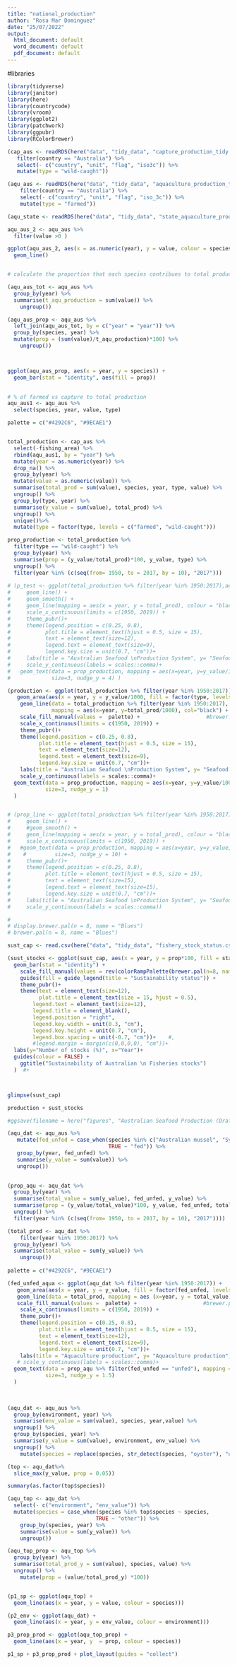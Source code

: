 ```yaml
---
title: "national_production"
author: "Rosa Mar Dominguez"
date: "25/07/2022"
output:
  html_document: default
  word_document: default
  pdf_document: default
---
```



#libraries
```r

library(tidyverse)
library(janitor)
library(here)
library(countrycode)
library(vroom)
library(ggplot2)
library(patchwork)
library(ggpubr)
library(RColorBrewer)

```


```r
(cap_aus <- readRDS(here("data", "tidy_data", "capture_production_tidy.rds")) %>% 
   filter(country == "Australia") %>% 
   select(- c("country", "unit", "flag", "iso3c")) %>% 
   mutate(type = "wild-caught"))

(aqu_aus <- readRDS(here("data", "tidy_data", "aquaculture_production_tidy.rds")) %>% 
    filter(country == "Australia") %>% 
    select(- c("country", "unit", "flag", "iso_3c")) %>% 
    mutate(type = "farmed"))

(aqu_state <- readRDS(here("data", "tidy_data", "state_aquaculture_production_tidy.rds")))

aqu_aus_2 <- aqu_aus %>% 
  filter(value >0 )

ggplot(aqu_aus_2, aes(x = as.numeric(year), y = value, colour = species)) + 
  geom_line()


# calculate the proportion that each species contribues to total production

(aqu_aus_tot <- aqu_aus %>% 
  group_by(year) %>% 
  summarise(t_aqu_production = sum(value)) %>% 
    ungroup())

(aqu_aus_prop <- aqu_aus %>% 
  left_join(aqu_aus_tot, by = c("year" = "year")) %>% 
  group_by(species, year) %>% 
  mutate(prop = (sum(value)/t_aqu_production)*100) %>% 
    ungroup()) 



ggplot(aqu_aus_prop, aes(x = year, y = species)) + 
  geom_bar(stat = "identity", aes(fill = prop))
  

# % of farmed vs capture to total production 
aqu_aus1 <- aqu_aus %>% 
  select(species, year, value, type) 

palette = c("#4292C6", "#9ECAE1")


total_production <- cap_aus %>% 
  select(-fishing_area) %>% 
  rbind(aqu_aus1, by = "year") %>% 
  mutate(year = as.numeric(year)) %>% 
  drop_na() %>% 
  group_by(year) %>% 
  mutate(value = as.numeric(value)) %>% 
  summarise(total_prod = sum(value), species, year, type, value) %>% 
  ungroup() %>% 
  group_by(type, year) %>% 
  summarise(y_value = sum(value), total_prod) %>% 
  ungroup() %>% 
  unique()%>% 
  mutate(type = factor(type, levels = c("farmed", "wild-caught")))

prop_production <- total_production %>% 
  filter(type == "wild-caught") %>% 
  group_by(year) %>% 
  summarise(prop = (y_value/total_prod)*100, y_value, type) %>% 
  ungroup() %>% 
  filter(year %in% (c(seq(from= 1950, to = 2017, by = 10), "2017")))
  
# (p_test <- ggplot(total_production %>% filter(year %in% 1950:2017),aes(x = year, y  = y_value, colour = type)) + 
#     geom_line() +
#     geom_smooth() + 
#     geom_line(mapping = aes(x = year, y = total_prod), colour = "black") + 
#     scale_x_continuous(limits = c(1950, 2019)) +
#     theme_pubr()+
#     theme(legend.position = c(0.25, 0.8),
#           plot.title = element_text(hjust = 0.5, size = 15),
#           text = element_text(size=12),
#           legend.text = element_text(size=9),
#           legend.key.size = unit(0.7, "cm"))+
#     labs(title = "Australian Seafood \nProduction System", y= "Seafood production (1000s tonnes, LWE)",x = "Year", colour="Source")+
#     scale_y_continuous(labels = scales::comma)+
#   geom_text(data = prop_production, mapping = aes(x=year, y=y_value/1000, label=round(prop)), 
#             size=3, nudge_y = 4) ) 

(production <- ggplot(total_production %>% filter(year %in% 1950:2017)) + 
   geom_area(aes(x = year, y = y_value/1000, fill = factor(type, levels = c("farmed", "wild-caught")))) + 
    geom_line(data = total_production %>% filter(year %in% 1950:2017),
              mapping = aes(x=year, y=total_prod/1000), col="black") +
    scale_fill_manual(values =  palette) +                     #brewer.pal(n=2, "Blues"))+
    scale_x_continuous(limits = c(1950, 2019)) +
    theme_pubr()+
    theme(legend.position = c(0.25, 0.8),
          plot.title = element_text(hjust = 0.5, size = 15),
          text = element_text(size=12),
          legend.text = element_text(size=9),
          legend.key.size = unit(0.7, "cm"))+
    labs(title = "Australian Seafood \nProduction System", y= "Seafood production (1000s tonnes, LWE)",x = "Year", fill="Source")+
    scale_y_continuous(labels = scales::comma)+
  geom_text(data = prop_production, mapping = aes(x=year, y=y_value/1000, label=round(prop)), 
            size=3, nudge_y = 1) 
  )


# (prop_line <- ggplot(total_production %>% filter(year %in% 1950:2017),aes(x = year, y  = y_value, colour = type)) + 
#     geom_line() +
#     #geom_smooth() + 
#     geom_line(mapping = aes(x = year, y = total_prod), colour = "black") + 
#     scale_x_continuous(limits = c(1950, 2019)) +
#   #geom_text(data = prop_production, mapping = aes(x=year, y=y_value, label=round(prop)), 
#    #         size=3, nudge_y = 10) +
#     theme_pubr()+
#     theme(legend.position = c(0.25, 0.8),
#           plot.title = element_text(hjust = 0.5, size = 15),
#           text = element_text(size=15),
#           legend.text = element_text(size=15),
#           legend.key.size = unit(0.7, "cm"))+
#     labs(title = "Australian Seafood \nProduction System", y= "Seafood production (1000s tonnes, LWE)",x = "Year", colour="Source")+
#     scale_y_continuous(labels = scales::comma)) 

# 
# display.brewer.pal(n = 8, name = "Blues")
# brewer.pal(n = 8, name = "Blues")

```




```r
sust_cap <- read.csv(here("data", "tidy_data", "fishery_stock_status.csv"), header = T)

(sust_stocks <- ggplot(sust_cap, aes(x = year, y = prop*100, fill = status)) +
  geom_bar(stat = "identity") + 
    scale_fill_manual(values = rev(colorRampPalette(brewer.pal(n=8, name = "GnBu"))(12)[7:12])) + 
    guides(fill = guide_legend(title = "Sustainability status")) + 
    theme_pubr()+
    theme(text = element_text(size=12),
          plot.title = element_text(size = 15, hjust = 0.5),
        legend.text = element_text(size=12),
        legend.title = element_blank(),
        legend.position = "right",
        legend.key.width = unit(0.3, "cm"), 
        legend.key.height = unit(0.7, "cm"),
        legend.box.spacing = unit(-0.7, "cm"))+    #,
        #legend.margin = margin(c(0,0,0,0), "cm"))+
  labs(y="Number of stocks (%)", x="Year")+
  guides(colour = FALSE) + 
    ggtitle("Sustainability of Australian \n Fisheries stocks")
  )  #+ 



glimpse(sust_cap)
```


```r

production + sust_stocks

#ggsave(filename = here("figures", "Australian Seafood Production (Draft Version!).jpg"), device="jpg", dpi = 600, width = 30, height=17, units = "cm")
```

```r

(aqu_dat <- aqu_aus %>% 
   mutate(fed_unfed = case_when(species %in% c("Australian mussel", "Sydney cupped oyster", "Sea mussels nei", "Southern Australia scallop", "Cupped oysters nei", "Flat and cupped oysters nei", "Pacific cupped oyster", "Flat oysters nei") ~ "unfed", 
                                TRUE ~ "fed")) %>% 
   group_by(year, fed_unfed) %>% 
   summarise(y_value = sum(value)) %>% 
   ungroup())
  

(prop_aqu <- aqu_dat %>% 
  group_by(year) %>% 
  summarise(total_value = sum(y_value), fed_unfed, y_value) %>%
  summarise(prop = (y_value/total_value)*100, y_value, fed_unfed, total_value)  %>% 
  ungroup() %>% 
  filter(year %in% (c(seq(from= 1950, to = 2017, by = 10), "2017"))))

(total_prod <- aqu_dat %>% 
    filter(year %in% 1950:2017) %>% 
  group_by(year) %>% 
  summarise(total_value = sum(y_value)) %>% 
    ungroup())
  
palette = c("#4292C6", "#9ECAE1")

(fed_unfed_aqua <- ggplot(aqu_dat %>% filter(year %in% 1950:2017)) + 
   geom_area(aes(x = year, y = y_value, fill = factor(fed_unfed, levels = c("fed", "unfed")))) + 
   geom_line(data = total_prod, mapping = aes (x=year, y = total_value), col  = "black") + 
   scale_fill_manual(values =  palette) +                     #brewer.pal(n=2, "Blues"))+
    scale_x_continuous(limits = c(1950, 2019)) +
    theme_pubr()+
    theme(legend.position = c(0.25, 0.8),
          plot.title = element_text(hjust = 0.5, size = 15),
          text = element_text(size=12),
          legend.text = element_text(size=9),
          legend.key.size = unit(0.7, "cm"))+
    labs(title = "Aquaculture production", y= "Aquaculture production",x = "Year", fill="Fed/unfed")+
   # scale_y_continuous(labels = scales::comma)+
  geom_text(data = prop_aqu %>% filter(fed_unfed == "unfed"), mapping = aes(x=year, y=y_value, label=round(prop)), 
            size=3, nudge_y = 1.5) 
  )
  
  
```






``` r
(aqu_dat <- aqu_aus %>% 
  group_by(environment, year) %>% 
  summarise(env_value = sum(value), species, year,value) %>% 
  ungroup() %>% 
  group_by(species, year) %>% 
  summarise(y_value = sum(value), environment, env_value) %>% 
  ungroup() %>% 
    mutate(species = replace(species, str_detect(species, "oyster"), "oysters")))

(top <- aqu_dat%>% 
  slice_max(y_value, prop = 0.05))

summary(as.factor(top$species))

(aqu_top <- aqu_dat %>% 
  select(- c("environment", "env_value")) %>% 
  mutate(species = case_when(species %in% top$species ~ species, 
                            TRUE ~ "other")) %>% 
    group_by(species, year) %>% 
    summarise(value = sum(y_value)) %>% 
    ungroup())

(aqu_top_prop <- aqu_top %>% 
  group_by(year) %>% 
  summarise(total_prod_y = sum(value), species, value) %>% 
  ungroup() %>% 
    mutate(prop = (value/total_prod_y) *100))


(p1_sp <- ggplot(aqu_top) + 
  geom_line(aes(x = year, y = value, colour = species)))

(p2_env <- ggplot(aqu_dat) + 
  geom_line(aes(x = year, y = env_value, colour = environment)))

p3_prop_prod <- ggplot(aqu_top_prop) + 
  geom_line(aes(x = year, y  = prop, colour = species))

p1_sp + p3_prop_prod + plot_layout(guides = "collect")

```

